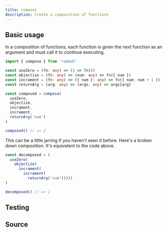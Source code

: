 ```yaml
---
title: compose
description: Create a composition of functions
---
```



## Basic usage

In a composition of functions, each function is given the next function as an argument and must call it to continue executing.

```ts
import { compose } from 'radash'

const useZero = (fn: any) => () => fn(0)
const objectize = (fn: any) => (num: any) => fn({ num })
const incrament = (fn: any) => ({ num }: any) => fn({ num: num + 1 })
const returnArg = (arg: any) => (args: any) => args[arg]

const composed = compose(
  useZero,
  objectize,
  incrament,
  incrament,
  returnArg('num')
)

composed() // => 2
```

This can be a little jarring if you haven't seen it before. Here's a broken down composition. It's equivelent to the code above.

```ts
const decomposed = (
  useZero(
    objectize(
      incrament(
        incrament(
          returnArg('num')))))
)

decomposed() // => 2
```

## Testing

<TestingLinkAndPreview module="curry" func="compose" />

## Source

<SourceLinkAndPreview module="curry" func="compose" />